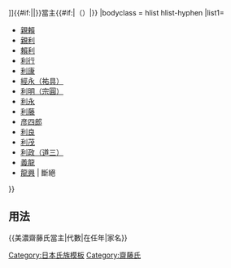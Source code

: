 {{Navbox
|name=美濃齋藤氏當主
|title=[[File:Nadeshiko inverted.png|20px|撫子紋]][[齋藤氏|{{#if:{{{3|}}}|{{{3|}}}|美濃齋藤氏}}]]{{#if:{{{1|}}}|{{{1|}}}|}}當主{{#if:{{{2|}}}|（{{{2|}}}）|}}
|bodyclass = hlist hlist-hyphen
|list1=
*[[齋藤親賴|親賴]]
*[[齋藤親利|親利]]
*[[齋藤賴利|賴利]]
*[[齋藤宗久|利行]]
*[[齋藤利康|利康]]
*[[齋藤祐具|經永（祐具）]]
*[[齋藤宗圓|利明（宗圓）]]
*[[齋藤利永|利永]]
*[[齋藤利藤|利藤]]
*[[齋藤彦四郎|彦四郎]]
*[[齋藤利良|利良]]
*[[齋藤利茂|利茂]]
*[[齋藤道三|利政（道三）]]
*[[齋藤義龍|義龍]]
*[[齋藤龍興|龍興]] &#124; 斷絕
}}<noinclude>


==用法==
<nowiki>{{美濃齋藤氏當主|代數|在任年|家名}}</nowiki>
[[Category:日本氏族模板]]
[[Category:齋藤氏]]
</noinclude>